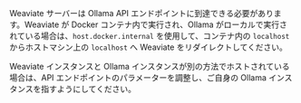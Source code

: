 Weaviate サーバーは Ollama API エンドポイントに到達できる必要があります。Weaviate が Docker コンテナ内で実行され、Ollama がローカルで実行されている場合は、`host.docker.internal` を使用して、コンテナ内の `localhost` からホストマシン上の `localhost` へ Weaviate をリダイレクトしてください。

Weaviate インスタンスと Ollama インスタンスが別の方法でホストされている場合は、API エンドポイントのパラメーターを調整し、ご自身の Ollama インスタンスを指すようにしてください。

